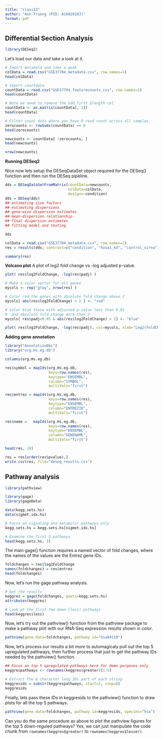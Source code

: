 ```yaml
---
title: "class13"
author: "Ann Truong (PID: A16028103)"
format: pdf
---
```


## Differential Section Analysis 

```r
library(DESeq2)
```

Let's load our data and take a look at it.
```r
# Import metadata and take a peak
colData = read.csv("GSE37704_metadata.csv", row.names=1)
head(colData)
```

```r
# Import countdata
countData = read.csv("GSE37704_featurecounts.csv", row.names=1)
head(countData)
```

```r
# Note we need to remove the odd first $length col
countData <- as.matrix(countData[,-1])
head(countData)
```

```r
# Filter count data where you have 0 read count across all samples.
zerocounts <- rowSums(countData) == 0
head(zerocounts)
```

```r
newcounts <- countData[ !zerocounts, ]
head(newcounts)
```

```r
nrow(newcounts)
```

**Running DESeq2**

Nice now lets setup the DESeqDataSet object required for the DESeq() function and then run the DESeq pipeline.

```r
dds = DESeqDataSetFromMatrix(countData=newcounts,
                             colData=colData,
                             design=~condition)
dds = DESeq(dds)
## estimating size factors
## estimating dispersions
## gene-wise dispersion estimates
## mean-dispersion relationship
## final dispersion estimates
## fitting model and testing

dds
```

```r
colData = read.csv("GSE37704_metadata.csv", row.names=1)
res = results(dds, contrast=c("condition", "hoxa1_kd", "control_sirna"))

summary(res)
```

**Volcano plot**
A plot of log2 fold change vs -log adjusted p-value.

```r
plot( res$log2FoldChange, -log(res$padj) )

# Make a color vector for all genes
mycols <- rep("gray", nrow(res) )

# Color red the genes with absolute fold change above 2
mycols[ abs(res$log2FoldChange) > 2 ] <- "red"

# Color blue those with adjusted p-value less than 0.01
#  and absolute fold change more than 2
mycols[ res$padj<0.05 & abs(res$log2FoldChange) > 2] <- "blue"

plot( res$log2FoldChange, -log(res$padj), col=mycols, xlab="Log2(FoldChange)", ylab="-Log(P-value)" )
```

**Adding gene annotation**

```r
library("AnnotationDbi")
library("org.Hs.eg.db")

columns(org.Hs.eg.db)
```

```r
res$symbol = mapIds(org.Hs.eg.db,
                    keys=row.names(res), 
                    keytype="ENSEMBL",
                    column="SYMBOL",
                    multiVals="first")

res$entrez = mapIds(org.Hs.eg.db,
                    keys=row.names(res),
                    keytype="ENSEMBL",
                    column="ENTREZID",
                    multiVals="first")

res$name =   mapIds(org.Hs.eg.db,
                    keys=row.names(res),
                    keytype="ENSEMBL",
                    column="GENENAME",
                    multiVals="first")

head(res, 10)
```

```r
res = res[order(res$pvalue),]
write.csv(res, file="deseq_results.csv")
```

## Pathway analysis 

```r
library(pathview)
```

```r
library(gage)
library(gageData)

data(kegg.sets.hs)
data(sigmet.idx.hs)

# Focus on signaling and metabolic pathways only
kegg.sets.hs = kegg.sets.hs[sigmet.idx.hs]

# Examine the first 3 pathways
head(kegg.sets.hs, 3)
```

The main gage() function requires a named vector of fold changes, where the names of the values are the Entrez gene IDs.

```r
foldchanges = res$log2FoldChange
names(foldchanges) = res$entrez
head(foldchanges)
```

Now, let’s run the gage pathway analysis.

```r
# Get the results
keggres = gage(foldchanges, gsets=kegg.sets.hs)
attributes(keggres)
```

```r
# Look at the first few down (less) pathways
head(keggres$less)
```

Now, let's try out the pathview() function from the pathview package to make a pathway plot with our RNA-Seq expression results shown in color.

```r
pathview(gene.data=foldchanges, pathway.id="hsa04110")
```

Now, let's process our results a bit more to automagicaly pull out the top 5 upregulated pathways, then further process that just to get the pathway IDs needed by the pathview() function.

```r
## Focus on top 5 upregulated pathways here for demo purposes only
keggrespathways <- rownames(keggres$greater)[1:5]

# Extract the 8 character long IDs part of each string
keggresids = substr(keggrespathways, start=1, stop=8)
keggresids
```

Finally, lets pass these IDs in keggresids to the pathview() function to draw plots for all the top 5 pathways.

```r
pathview(gene.data=foldchanges, pathway.id=keggresids, species="hsa")
```
Can you do the same procedure as above to plot the pathview figures for the top 5 down-reguled pathways?
Yes, we can just manipulate the code chunk from `rownames(keggres$greater)` to `rownames(keggres$lesser)`.